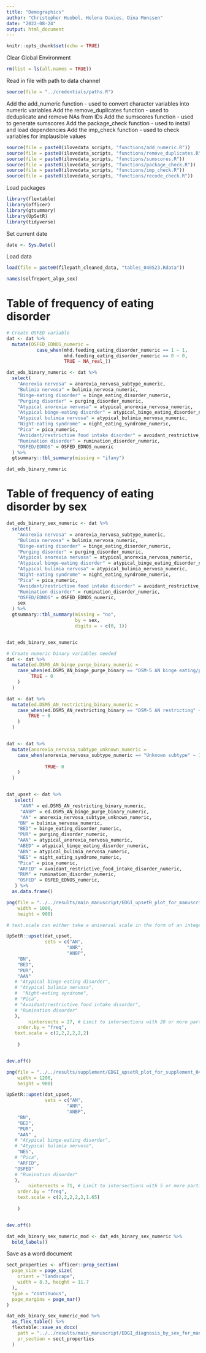 ```yaml
---
title: "Demographics"
author: "Christopher Huebel, Helena Davies, Dina Monssen"
date: "2022-08-24"
output: html_document
---
```


```r
knitr::opts_chunk$set(echo = TRUE)
```

Clear Global Environment
```r
rm(list = ls(all.names = TRUE)) 
```

Read in file with path to data channel
```r
source(file = "../credentials/paths.R")
```

Add the add_numeric function - used to convert character variables into numeric variables
Add the remove_duplicates function - used to deduplicate and remove NAs from IDs
Add the sumscores function - used to generate sumscores
Add the package_check function - used to install and load dependencies
Add the imp_check function - used to check variables for implausible values
```r
source(file = paste0(ilovedata_scripts, "functions/add_numeric.R"))
source(file = paste0(ilovedata_scripts, "functions/remove_duplicates.R"))
source(file = paste0(ilovedata_scripts, "functions/sumscores.R"))
source(file = paste0(ilovedata_scripts, "functions/package_check.R"))
source(file = paste0(ilovedata_scripts, "functions/imp_check.R"))
source(file = paste0(ilovedata_scripts, "functions/recode_check.R"))
```

Load packages
```r
library(flextable)
library(officer)
library(gtsummary)
library(UpSetR)
library(tidyverse)
```

Set current date
```r
date <- Sys.Date()
```

Load data
```r
load(file = paste0(filepath_cleaned_data, "tables_040523.Rdata"))
```

```r
names(selfreport_algo_sex)
```

# Table of frequency of eating disorder
```r
# Create OSFED variable
dat <- dat %>%
  mutate(OSFED_EDNOS_numeric =
           case_when(mhd.feeding_eating_disorder_numeric == 1 ~ 1,
                     mhd.feeding_eating_disorder_numeric == 0 ~ 0,
                     TRUE ~ NA_real_))

dat_eds_binary_numeric <- dat %>%
  select(
    "Anorexia nervosa" = anorexia_nervosa_subtype_numeric,
    "Bulimia nervosa" = bulimia_nervosa_numeric,
    "Binge-eating disorder" = binge_eating_disorder_numeric,
    "Purging disorder" = purging_disorder_numeric,
    "Atypical anorexia nervosa" = atypical_anorexia_nervosa_numeric,
    "Atypical binge-eating disorder" = atypical_binge_eating_disorder_numeric,
    "Atypical bulimia nervosa" = atypical_bulimia_nervosa_numeric,
    "Night-eating syndrome" = night_eating_syndrome_numeric,
    "Pica" = pica_numeric,
    "Avoidant/restrictive food intake disorder" = avoidant_restrictive_food_intake_disorder_numeric,
    "Rumination disorder" = rumination_disorder_numeric,
    "OSFED/EDNOS" = OSFED_EDNOS_numeric
  ) %>%
  gtsummary::tbl_summary(missing = "ifany")

dat_eds_binary_numeric
```

# Table of frequency of eating disorder by sex
```r
dat_eds_binary_sex_numeric <- dat %>%
  select(
    "Anorexia nervosa" = anorexia_nervosa_subtype_numeric,
    "Bulimia nervosa" = bulimia_nervosa_numeric,
    "Binge-eating disorder" = binge_eating_disorder_numeric,
    "Purging disorder" = purging_disorder_numeric,
    "Atypical anorexia nervosa" = atypical_anorexia_nervosa_numeric,
    "Atypical binge-eating disorder" = atypical_binge_eating_disorder_numeric,
    "Atypical bulimia nervosa" = atypical_bulimia_nervosa_numeric,
    "Night-eating syndrome" = night_eating_syndrome_numeric,
    "Pica" = pica_numeric,
    "Avoidant/restrictive food intake disorder" = avoidant_restrictive_food_intake_disorder_numeric,
    "Rumination disorder" = rumination_disorder_numeric,
    "OSFED/EDNOS" = OSFED_EDNOS_numeric,
    sex
  ) %>%
  gtsummary::tbl_summary(missing = "no",
                         by = sex,
                         digits = ~ c(0, 1))


dat_eds_binary_sex_numeric
```

```r
# Create numeric binary variables needed
dat <- dat %>% 
  mutate(ed.DSM5_AN_binge_purge_binary_numeric = 
    case_when(ed.DSM5_AN_binge_purge_binary == "DSM-5 AN binge eating/purging" ~ 1,
         TRUE ~ 0
    )
  )

dat <- dat %>% 
  mutate(ed.DSM5_AN_restricting_binary_numeric = 
    case_when(ed.DSM5_AN_restricting_binary == "DSM-5 AN restricting" ~ 1,
        TRUE ~ 0
    )
  )


dat <- dat %>% 
  mutate(anorexia_nervosa_subtype_unknown_numeric = 
    case_when(anorexia_nervosa_subtype_numeric == "Unknown subtype" ~ 1,
         
              TRUE~ 0
    )
  )


dat_upset <- dat %>% 
   select(
     "ANR" = ed.DSM5_AN_restricting_binary_numeric,
     "ANBP" = ed.DSM5_AN_binge_purge_binary_numeric,
     "AN" = anorexia_nervosa_subtype_unknown_numeric,
    "BN" = bulimia_nervosa_numeric,
    "BED" = binge_eating_disorder_numeric,
    "PUR" = purging_disorder_numeric,
    "AAN" = atypical_anorexia_nervosa_numeric,
    "ABED" = atypical_binge_eating_disorder_numeric,
    "ABN" = atypical_bulimia_nervosa_numeric,
    "NES" = night_eating_syndrome_numeric,
    "Pica" = pica_numeric,
    "ARFID" = avoidant_restrictive_food_intake_disorder_numeric,
    "RUM" = rumination_disorder_numeric,
    "OSFED" = OSFED_EDNOS_numeric,
   ) %>%
  as.data.frame()

png(file = "../../results/main_manuscript/EDGI_upsetR_plot_for_manuscript_040523.png",
    width = 1000,
    height = 900)

# text.scale can either take a universal scale in the form of an integer, or a vector of specific scales in the format: c(intersection size title, intersection size tick labels, set size title, set size tick labels, set names, numbers above bars).

UpSetR::upset(dat_upset,
              sets = c("AN",
                      "ANR",
                      "ANBP",
    "BN",
    "BED",
    "PUR",
    "AAN" 
   # "Atypical binge-eating disorder",
   # "Atypical bulimia nervosa",
   #  "Night-eating syndrome",
   # "Pica",
   # "Avoidant/restrictive food intake disorder",
   # "Rumination disorder"
   ),
        nintersects = 27, # Limit to intersections with 20 or more participants
    order.by = "freq",
   text.scale = c(2,2,2,2,2,2)
   
    ) 


dev.off()

png(file = "../../results/supplement/EDGI_upsetR_plot_for_supplement_040523.png",
    width = 1200,
    height = 900)

UpSetR::upset(dat_upset,
              sets = c("AN",
                      "ANR",
                      "ANBP",
    "BN",
    "BED",
    "PUR",
    "AAN" ,
   # "Atypical binge-eating disorder",
   # "Atypical bulimia nervosa",
    "NES",
   # "Pica",
    "ARFID",
   "OSFED" 
   # "Rumination disorder"
   ),
        nintersects = 71, # Limit to intersections with 5 or more participants
    order.by = "freq",
    text.scale = c(2,2,2,2,2,1.65)
   
    ) 


dev.off()
```

```r
dat_eds_binary_sex_numeric_mod <- dat_eds_binary_sex_numeric %>% 
  bold_labels() 
```

Save as a word document
```r
sect_properties <- officer::prop_section(
  page_size = page_size(
    orient = "landscape",
    width = 8.3, height = 11.7
  ),
  type = "continuous",
  page_margins = page_mar()
)
```

```r
dat_eds_binary_sex_numeric_mod %>%
  as_flex_table() %>%
  flextable::save_as_docx(
    path = "../../results/main_manuscript/EDGI_diagnosis_by_sex_for_manuscript_040523.docx",
    pr_section = sect_properties
  )
```

